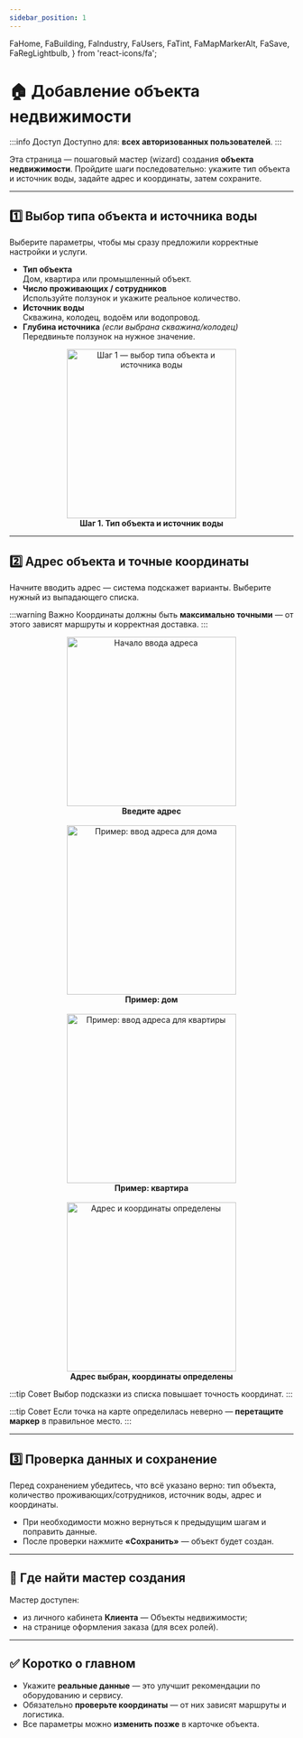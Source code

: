 ```yaml
---
sidebar_position: 1
---
```


  FaHome,
  FaBuilding,
  FaIndustry,
  FaUsers,
  FaTint,
  FaMapMarkerAlt,
  FaSave,
  FaRegLightbulb,
} from 'react-icons/fa';

# 🏠 Добавление объекта недвижимости

:::info Доступ
Доступно для: **всех авторизованных пользователей**.
:::

Эта страница — пошаговый мастер (wizard) создания **объекта недвижимости**. Пройдите шаги последовательно: укажите тип объекта и источник воды, задайте адрес и координаты, затем сохраните.

---

## 1️⃣ Выбор типа объекта и источника воды

Выберите параметры, чтобы мы сразу предложили корректные настройки и услуги.

- <FaHome color="#36b6f2" /> **Тип объекта**  
  Дом, квартира или промышленный объект.
- <FaUsers color="#36b6f2" /> **Число проживающих / сотрудников**  
  Используйте ползунок и укажите реальное количество.
- <FaTint color="#36b6f2" /> **Источник воды**  
  Скважина, колодец, водоём или водопровод.
- <FaTint color="#36b6f2" /> **Глубина источника** *(если выбрана скважина/колодец)*  
  Передвиньте ползунок на нужное значение.

<div align="center">
  <img src="/img/real-estate/create_step_1.png" alt="Шаг 1 — выбор типа объекта и источника воды" width="300" />
  <figcaption><b>Шаг 1. Тип объекта и источник воды</b></figcaption>
</div>

---

## 2️⃣ Адрес объекта и точные координаты

Начните вводить адрес — система подскажет варианты. Выберите нужный из выпадающего списка.

:::warning Важно
Координаты должны быть **максимально точными** — от этого зависят маршруты и корректная доставка.
:::

<div align="center">
  <img src="/img/real-estate/create_address_start_step_2.png" alt="Начало ввода адреса" width="300" />
  <figcaption><b>Введите адрес</b></figcaption>
</div>
<br />

<div align="center">
  <img src="/img/real-estate/create_address_process_house_step_2.png" alt="Пример: ввод адреса для дома" width="300" />
  <figcaption><b>Пример: дом</b></figcaption>
</div>
<br />

<div align="center">
  <img src="/img/real-estate/create_address_process_appartament_step_2.png" alt="Пример: ввод адреса для квартиры" width="300" />
  <figcaption><b>Пример: квартира</b></figcaption>
</div>
<br />

<div align="center">
  <img src="/img/real-estate/create_address_complete_step_2.png" alt="Адрес и координаты определены" width="300" />
  <figcaption><b>Адрес выбран, координаты определены</b></figcaption>
</div>

:::tip Совет
Выбор подсказки из списка повышает точность координат.
:::

:::tip Совет
Если точка на карте определилась неверно — **перетащите маркер** в правильное место.
:::

---

## 3️⃣ Проверка данных и сохранение

Перед сохранением убедитесь, что всё указано верно: тип объекта, количество проживающих/сотрудников, источник воды, адрес и координаты.

- <FaRegLightbulb color="#FFD700" /> При необходимости можно вернуться к предыдущим шагам и поправить данные.
- После проверки нажмите <FaSave color="#36b6f2" /> **«Сохранить»** — объект будет создан.

---

## 🔎 Где найти мастер создания

Мастер доступен:
- из личного кабинета **Клиента** — <Link to="/account/client#real-estate">Объекты недвижимости</Link>;
- на <Link to="/orders/checkout/#real-estate">странице оформления заказа</Link> (для всех ролей).

---

## ✅ Коротко о главном

- Укажите **реальные данные** — это улучшит рекомендации по оборудованию и сервису.  
- Обязательно **проверьте координаты** — от них зависят маршруты и логистика.  
- Все параметры можно **изменить позже** в карточке объекта.

